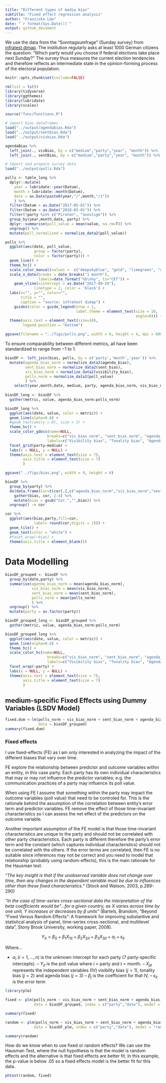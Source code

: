 ```yaml
---
title: "Different types of media bias"
subtitle: "Fixed effect regression analysis"
author: "Franziska Löw"
date: "`r format(Sys.Date())`"
output: github_document
---
```



We use the data from the "Sonntagsumfrage" (Sunday survey) from [infratest dimap](https://www.infratest-dimap.de/umfragen-analysen/bundesweit/sonntagsfrage/). The institution regularly asks at least 1000 German citizens the question: "Which party would you choose if federal elections take place next Sunday?" The survey thus measures the current election tendencies and therefore reflects an intermediate state in the opinion-forming process of the electoral population.

```r
knitr::opts_chunk$set(include=FALSE)
```

```r
rm(list = ls())
library(tidyverse)
library(ggthemes)
library(lubridate)
library(scales)

source("func/functions.R")
```

```r
# import bias dataframes
load("../output/agendabias.Rda")
load("../output/sentbias.Rda")
load("../output/visbias.Rda")

agendaBias %>%
  left_join(., visBias, by = c("medium","party","year", "month")) %>%
  left_join(., sentBias, by = c("medium","party","year", "month")) %>% ungroup() -> bias

# Import and prepare survey data
load("../output/polls.Rda")

polls <- table_long %>%
  dplyr::mutate(
    year = lubridate::year(Datum),
    month = lubridate::month(Datum),
    date = as.Date(paste0(year,"/",month,"/1"))
    ) %>%
  filter(Datum > as.Date("2017-05-01")) %>%
  filter(Datum < as.Date("2018-03-01")) %>%
  filter(!party %in% c("Piraten", "Sonstige")) %>%
  group_by(year,month,date, party) %>%
  dplyr::summarise(poll_value = mean(value, na.rm=T)) %>%
  ungroup() %>%
  mutate(poll_normalized = normalize_data2(poll_value))
```

```r
polls %>%
  ggplot(aes(date, poll_value, 
             group = factor(party),
             color = factor(party))) +
  geom_line() +
  theme_hc() +
  scale_color_manual(values =  c("deepskyblue", "gold", "limegreen", "deeppink", "red", "black")) +
  scale_x_date(breaks = date_breaks("1 month"), 
               labels=date_format("%b\n%y", tz="CET")) +
    geom_vline(xintercept = as.Date("2017-09-24"), 
             linetype = 2, color = 'black') +
  labs(x="", y="", color="",
       title = "",
       caption = "source: infratest dimap") +
    guides(color = guide_legend(nrow = 1,
                                label.theme = element_text(size = 10,
                                                           angle=0))) +
  theme(axis.text = element_text(size=10),
        legend.position = "bottom")

ggsave(filename = "../figs/polls.png", width = 6, height = 4, dpi = 600)
```

To ensure comparability between different metrics, all have been standardized to range from −1 to 1.

```r
biasDF <- left_join(bias, polls, by = c('party','month','year')) %>%
  mutate(agenda_bias_norm = normalize_data2(agenda_bias),
         sent_bias_norm = normalize_data2(sent_bias),
         vis_bias_norm = normalize_data2(visibility_bias),
         polls_norm = normalize_data2(poll_value)
         ) %>%
    select(year,month,date, medium, party, agenda_bias_norm, vis_bias_norm, sent_bias_norm, polls_norm)
  
biasDF_long <- biasDF %>%
  gather(metric, value, agenda_bias_norm:polls_norm) 
```

```r
biasDF_long %>%
  ggplot(aes(date, value, color = metric)) +
  geom_line(alpha=0.8) +
  #geom_text(aes(y = 0), size = 3) +
  theme_hc() +
  scale_color_gdocs(name=NULL,
                   breaks=c("vis_bias_norm", "sent_bias_norm", "agenda_bias_norm","polls_norm"),
                   labels=c("Visibility bias", "Tonality bias", "Agenda bias", "Poll value")) +
  facet_grid(party~medium) +
  labs(x = NULL, y = NULL) +
  theme(axis.text = element_text(size = 7),
        axis.title = element_text(size = 7)
        )

ggsave("../figs/bias.png", width = 9, height = 6)
```

```r
biasDF %>%
  group_by(party) %>%
  do(data.frame(Cor=t(cor(.[,c("agenda_bias_norm","vis_bias_norm","sent_bias_norm")], .[,"polls_norm"])))) %>%
    gather(bias, cor, 2:4) %>%
    mutate(bias = gsub("Cor.","",bias)) %>%
  ungroup() -> cor

cor %>%
  ggplot(aes(bias,party,fill=cor, 
             label= round(cor,digits = 1))) +
  geom_tile() +
  geom_text(color = "white") +
  #facet_wrap(~bias) +
  theme(axis.title = element_blank())
```

# Data Modelling

```r
biasDF_grouped <- biasDF %>% 
  group_by(date,party) %>%
  summarise(agenda_bias_norm = mean(agenda_bias_norm),
            vis_bias_norm = mean(vis_bias_norm),
            sent_bias_norm = mean(sent_bias_norm),
            polls_norm = mean(polls_norm)
            ) %>%
  ungroup() %>%
  mutate(party = as.factor(party))

biasDF_grouped_long <- biasDF_grouped %>% 
  gather(metric, value, agenda_bias_norm:polls_norm)
```

```r
biasDF_grouped_long %>%
  ggplot(aes(date, value, color = metric)) +
  geom_line(alpha=0.8) +
  theme_hc() +
  scale_color_hc(name=NULL,
                   breaks=c("vis_bias_norm", "sent_bias_norm", "agenda_bias_norm","polls_norm"),
                   labels=c("Visibility bias", "Tonality bias", "Agenda bias", "Poll value")) +
  facet_wrap(~party) +
  labs(x = NULL, y = NULL) +
  theme(axis.text = element_text(size = 7),
        axis.title = element_text(size = 7)
        )
```


## medium-specific Fixed Effects using Dummy Variables (LSDV Model)

```r
fixed.dum <-lm(polls_norm ~ vis_bias_norm + sent_bias_norm + agenda_bias_norm + party, 
               data = biasDF_grouped)
summary(fixed.dum)
```

### Fixed effects

I use fixed-effects (FE) as I am only interested in analyzing the impact of the different biases that vary over time.

FE explore the relationship between predictor and outcome variables within an entity, in this case party. Each party has its own individual characteristics that may or may not influence the predictor variables; e.g. the communication practices of a party may influence its poll value.

When using FE I assume that something within the party may impact the outcome variables (poll value) that need to be controled for. This is the rationale behind the assumption of the correlation between entity's error term and predictor variables. FE remove the effect of those time-invariant characteristics so I can assess the net effect of the predictors on the outcome variable.

Another important assumption of the FE model is that those time-invariant characteristics are unique to the party and should not be correlated with other party characteristics. Each party is different therefore the party's error term and the constant (which captures individual characteristics) should not be correlated with the others. If the error terms are correlated, then FE is no suitable since inferences may not be correct and you need to model that relationship (probably using random-effects), this is the main rationale for the Hausman test.

*"The key insight is that if the unobserved variable does not change over time, then any changes in the dependent variable must be due to influences other than these fixed characteristics."* (Stock and Watson, 2003, p.289-290)

*"In the case of time-series cross-sectional data the interpretation of the beta coefficients would be "...for a given country, as $X$ varies across time by one unit, $Y$ increases or decreases by $\beta$ units"* (Bartels, Brandom, “Beyond “Fixed Versus Random Effects”: A framework for improving substantive and statistical analysis of panel, time-series cross-sectional, and multilevel data”, Stony Brook University, working paper, 2008).

$$
Y_{it}=\beta_0 + \beta_1X_{1it} + \beta_2X_{2it} + \beta_3X_{3it} + \alpha_i + \epsilon_{it}
$$

Where...

  - $\alpha_i$ ($i=1,...,n$) is the unknown intercept for each party (7 party-specific intercepts).
  – $Y_{it}$ is the poll value where $i$ = party and $t$ = month.
  – $X_{jit}$ represents the independent variables (IV) visibility bias ($j=1$), tonality bias ($j=2$) and agenda bias ($j=3$)
  – $\beta_{j}$ is the coefficient for that IV,
  – $\epsilon_{it}$ is the error term 

```r
library(plm)

fixed <- plm(polls_norm ~ vis_bias_norm + sent_bias_norm + agenda_bias_norm ,
             data = biasDF_grouped, index = c("party","date"), model = "within")

summary(fixed)
```

```r
random <- plm(polls_norm ~ vis_bias_norm + sent_bias_norm + agenda_bias_norm,
             data = biasDF_plm, index = c("party","date"), model = "random")

summary(random)
```

How do we know when to use fixed or random effects? We can use the Hausman Test, where the null hypothesis is that the model is random effects and the alternative is that fixed effects are better fit. In this example, the p-value is below .05 so a fixed effects model is the better fit for this data.

```r
phtest(random, fixed)
```


